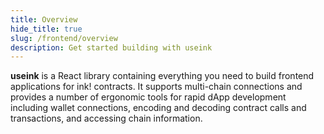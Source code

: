 ```yaml
---
title: Overview
hide_title: true
slug: /frontend/overview
description: Get started building with useink
---
```



<JSPackageHero
  title="useink"
  logo="/img/useink-logo.svg"
  subtitle="A React hooks library for ink!"
  orgNameAndRepo="paritytech/useink"
  packageName="useink"
/>

<div className="max-w-2xl mx-auto text-center mb-12">
  <p>
    <b>useink</b> is a React library containing everything you need to build frontend applications for ink! contracts.
    It supports multi-chain connections and provides a number of ergonomic tools for rapid dApp development including
    wallet connections, encoding and decoding contract calls and transactions, and accessing chain information.
  </p>
</div>


<BigCTA title="Element Chat" emphasized="Join" cta="the Conversation" url="https://matrix.to/#/%23useink:parity.io" tabIndex={0} />